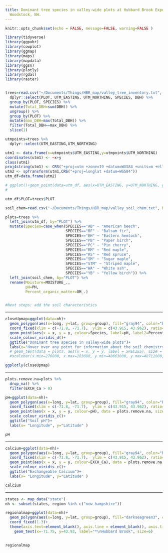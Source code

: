 ```yaml
---
title: Dominant tree species in valley-wide plots at Hubbard Brook Experimental Forest,
  Woodstock, NH.
---
```


```r
knitr::opts_chunk$set(echo = FALSE, message=FALSE, warning=FALSE )

library(tidyverse)
library(ggpubr)
library(cowplot)
library(ggmap)
library(maps)
library(mapdata)
library(ggsn)
library(plotly)
library(rgdal)
library(raster)


trees=read.csv("~/Documents/Things/HBR_map/valley_tree_inventory.txt", header=TRUE)%>%
  dplyr::select(PLOT, UTM_EASTING, UTM_NORTHING, SPECIES, DBH) %>%
  group_by(PLOT, SPECIES) %>%
  mutate(Total_DBH=sum(DBH)) %>% 
  ungroup() %>% 
  group_by(PLOT) %>% 
  mutate(max_DBH=max(Total_DBH)) %>% 
  filter(Total_DBH==max_DBH) %>% 
  slice(1)

utmpoints=trees %>% 
  dplyr::select(UTM_EASTING,UTM_NORTHING)

utm1 <- data.frame(x=utmpoints$UTM_EASTING,y=utmpoints$UTM_NORTHING) 
coordinates(utm1) <- ~x+y 
class(utm1)
proj4string(utm1) <- CRS("+proj=utm +zone=19 +datum=WGS84 +units=m +ellps=WGS84") 
utm2 <- spTransform(utm1,CRS("+proj=longlat +datum=WGS84"))
utm_df=data.frame(utm2)

# ggplot()+geom_point(data=utm_df, aes(x=UTM_EASTING, y=UTM_NORTHING, group=NULL), colour="springgreen", size=5)
# 

utm_df$PLOT=trees$PLOT

soil_chem=read.csv("~/Documents/Things/HBR_map/valley_soil_chem.txt", header=TRUE)

plots=trees %>% 
  left_join(utm_df, by="PLOT") %>% 
  mutate(Species=case_when(SPECIES=="AB" ~ "American beech",
                           SPECIES=="BF" ~ "Balsam fir",
                           SPECIES=="EH" ~ "Eastern hemlock",
                           SPECIES=="PB" ~ "Paper birch",
                           SPECIES=="PC" ~ "Pin cherry",
                           SPECIES=="RM" ~ "Red maple",
                           SPECIES=="RS" ~ "Red spruce",
                           SPECIES=="SM" ~ "Sugar maple",
                           SPECIES=="STM" ~ "Striped maple",
                           SPECIES=="WA" ~ "White ash",
                           SPECIES=="YB" ~ "Yellow birch")) %>% 
  left_join(soil_chem, by="PLOT") %>% 
  rename(Moisture=MOISTURE_.,
         pH=PH,
         Percent_organic_matter=OM_.)


#Next steps: add the soil characteristics

```


***  


```r
closeUpmap=ggplot(data=nh)+
  geom_polygon(aes(x=long, y=lat, group=group), fill="gray94", color="black")+
  coord_fixed(xlim = c(-71.8, -71.7),  ylim = c(43.915, 43.962), ratio=1.3)+
  geom_point(aes(x = x, y = y, colour=Species, label=pH, label2=Percent_organic_matter, label3=Moisture), data = plots, size = 3)+
  scale_colour_viridis_d()+
  ggtitle("Dominant tree species in valley-wide plots")+
  labs(x="Hover over any point for information about the soil chemistry", y= " ")
  # geom_text(data = plots, aes(x = x, y = y, label = SPECIES), size = 3, vjust = 1.5, hjust = 0.5, colour="black")
  #scalebar(x.min=276000, x.max=283000, y.min=48663000, y.max=48712000, dist = 10, dist_unit = "km", model = "WGS84", transform=TRUE)

ggplotly(closeUpmap)

```

***  


```r
plots.remove.na=plots %>% 
  drop_na() %>% 
  filter(EXCH_Ca > 0)

pH=ggplot(data=nh)+
  geom_polygon(aes(x=long, y=lat, group=group), fill="gray94", color="black")+
  coord_fixed(xlim = c(-71.8, -71.7),  ylim = c(43.915, 43.962), ratio=1.3)+
  geom_point(aes(x = x, y = y, colour=pH), data = plots.remove.na, size = 5)+
  scale_colour_viridis_c()+
  ggtitle("Soil pH")+
  labs(x= "Longitude", y="Latitude" )

pH


```

***  

```r

calcium=ggplot(data=nh)+
  geom_polygon(aes(x=long, y=lat, group=group), fill="gray94", color="black")+
  coord_fixed(xlim = c(-71.8, -71.7),  ylim = c(43.915, 43.962), ratio=1.3)+
  geom_point(aes(x = x, y = y, colour=EXCH_Ca), data = plots.remove.na, size = 5)+
  scale_colour_viridis_c()+
  ggtitle("Exchangeable Calcium")+
  labs(x= "Longitude", y="Latitude" )

calcium


```

***  


```r
states <- map_data("state")
nh <- subset(states, region %in% c("new hampshire"))

regionalmap=ggplot(data=nh)+
  geom_polygon(aes(x=long, y=lat, group=group), fill="darkseagreen3", color="black")+
  coord_fixed(1.3)+
  theme(axis.text=element_blank(), axis.line = element_blank(), axis.ticks=element_blank(), axis.title=element_blank())+
    geom_text(x=-71.75, y=43.93, label="*\nHubbard Brook", size=6)

 
regionalmap


```
